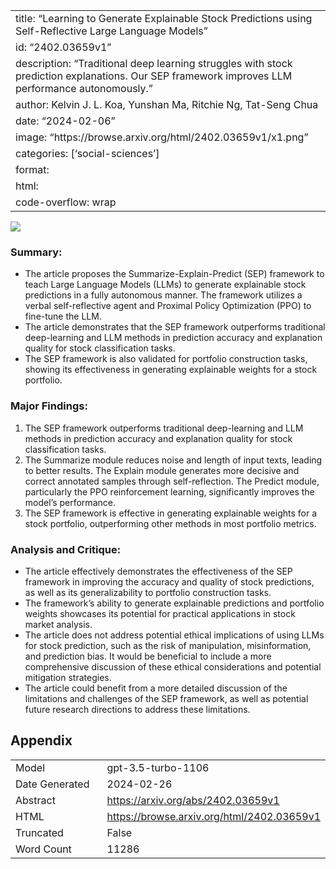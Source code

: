 
---
title: "Learning to Generate Explainable Stock Predictions using Self-Reflective Large Language Models"
id: "2402.03659v1"
description: "Traditional deep learning struggles with stock prediction explanations. Our SEP framework improves LLM performance autonomously."
author: Kelvin J. L. Koa, Yunshan Ma, Ritchie Ng, Tat-Seng Chua
date: "2024-02-06"
image: "https://browse.arxiv.org/html/2402.03659v1/x1.png"
categories: ['social-sciences']
format:
  html:
    code-overflow: wrap
---

![](https://browse.arxiv.org/html/2402.03659v1/x1.png)

### Summary:
- The article proposes the Summarize-Explain-Predict (SEP) framework to teach Large Language Models (LLMs) to generate explainable stock predictions in a fully autonomous manner. The framework utilizes a verbal self-reflective agent and Proximal Policy Optimization (PPO) to fine-tune the LLM.
- The article demonstrates that the SEP framework outperforms traditional deep-learning and LLM methods in prediction accuracy and explanation quality for stock classification tasks.
- The SEP framework is also validated for portfolio construction tasks, showing its effectiveness in generating explainable weights for a stock portfolio.

### Major Findings:
1. The SEP framework outperforms traditional deep-learning and LLM methods in prediction accuracy and explanation quality for stock classification tasks.
2. The Summarize module reduces noise and length of input texts, leading to better results. The Explain module generates more decisive and correct annotated samples through self-reflection. The Predict module, particularly the PPO reinforcement learning, significantly improves the model's performance.
3. The SEP framework is effective in generating explainable weights for a stock portfolio, outperforming other methods in most portfolio metrics.

### Analysis and Critique:
- The article effectively demonstrates the effectiveness of the SEP framework in improving the accuracy and quality of stock predictions, as well as its generalizability to portfolio construction tasks.
- The framework's ability to generate explainable predictions and portfolio weights showcases its potential for practical applications in stock market analysis.
- The article does not address potential ethical implications of using LLMs for stock prediction, such as the risk of manipulation, misinformation, and prediction bias. It would be beneficial to include a more comprehensive discussion of these ethical considerations and potential mitigation strategies.
- The article could benefit from a more detailed discussion of the limitations and challenges of the SEP framework, as well as potential future research directions to address these limitations.

## Appendix

|          |          |
|----------|----------|
| Model     | gpt-3.5-turbo-1106       |
| Date Generated     | 2024-02-26       |
| Abstract | [https://arxiv.org/abs/2402.03659v1](https://arxiv.org/abs/2402.03659v1)        |
| HTML     | [https://browse.arxiv.org/html/2402.03659v1](https://browse.arxiv.org/html/2402.03659v1)       |
| Truncated       | False       |
| Word Count       | 11286       |